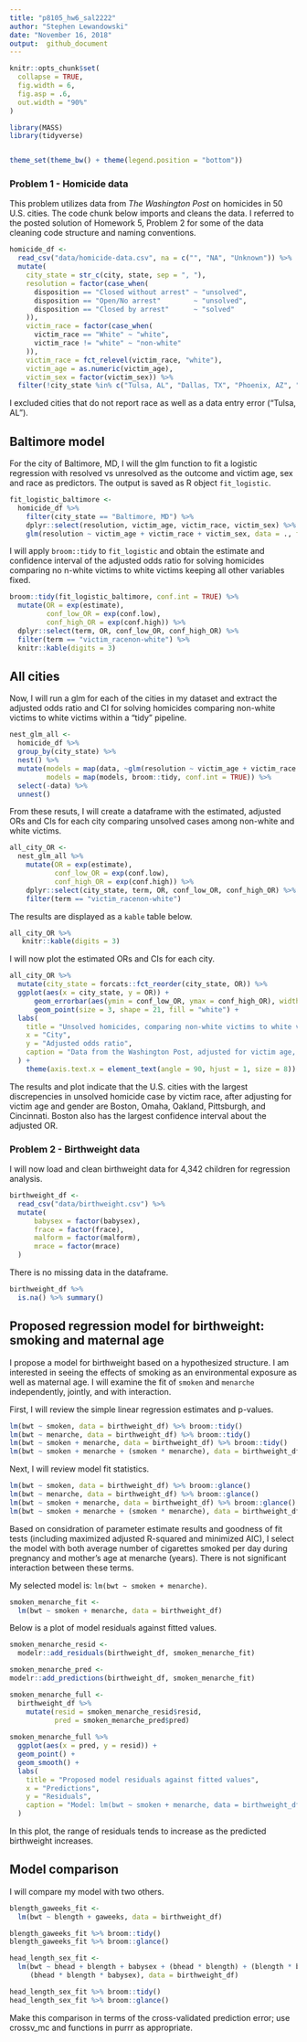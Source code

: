 ```yaml
---
title: "p8105_hw6_sal2222"
author: "Stephen Lewandowski"
date: "November 16, 2018"
output:  github_document
---
```


```r
knitr::opts_chunk$set(
  collapse = TRUE,
  fig.width = 6,
  fig.asp = .6,
  out.width = "90%"
)

library(MASS)
library(tidyverse)


theme_set(theme_bw() + theme(legend.position = "bottom"))
```

### Problem 1 - Homicide data

This problem utilizes data from _The Washington Post_ on homicides in 50 U.S. cities. The code chunk below imports and cleans the data. I referred to the posted solution of Homework 5, Problem 2 for some of the data cleaning code structure and naming conventions.

```r
homicide_df <- 
  read_csv("data/homicide-data.csv", na = c("", "NA", "Unknown")) %>%
  mutate(
    city_state = str_c(city, state, sep = ", "),
    resolution = factor(case_when(
      disposition == "Closed without arrest" ~ "unsolved",
      disposition == "Open/No arrest"        ~ "unsolved",
      disposition == "Closed by arrest"      ~ "solved"
    )),
    victim_race = factor(case_when(
      victim_race == "White" ~ "white",
      victim_race != "white" ~ "non-white"
    )),
    victim_race = fct_relevel(victim_race, "white"),
    victim_age = as.numeric(victim_age),
    victim_sex = factor(victim_sex)) %>% 
  filter(!city_state %in% c("Tulsa, AL", "Dallas, TX", "Phoenix, AZ", "Kansas City, MO")) 
```

I excluded cities that do not report race as well as a data entry error ("Tulsa, AL").

## Baltimore model

For the city of Baltimore, MD, I will the glm function to fit a logistic regression with resolved vs unresolved as the outcome and victim age, sex and race as predictors. The output is saved as R object `fit_logistic`. 

```r

fit_logistic_baltimore <- 
  homicide_df %>% 
    filter(city_state == "Baltimore, MD") %>% 
    dplyr::select(resolution, victim_age, victim_race, victim_sex) %>% 
    glm(resolution ~ victim_age + victim_race + victim_sex, data = ., family = binomial()) 

```

I will apply `broom::tidy` to `fit_logistic` and obtain the estimate and confidence interval of the adjusted odds ratio for solving homicides comparing no n-white victims to white victims keeping all other variables fixed.

```r

broom::tidy(fit_logistic_baltimore, conf.int = TRUE) %>% 
  mutate(OR = exp(estimate),
         conf_low_OR = exp(conf.low),
         conf_high_OR = exp(conf.high)) %>%
  dplyr::select(term, OR, conf_low_OR, conf_high_OR) %>%
  filter(term == "victim_racenon-white") %>% 
  knitr::kable(digits = 3)


```

## All cities

Now, I will run a glm for each of the cities in my dataset and extract the adjusted odds ratio and CI for solving homicides comparing non-white victims to white victims within a “tidy” pipeline.


```r

nest_glm_all <-
  homicide_df %>% 
  group_by(city_state) %>% 
  nest() %>% 
  mutate(models = map(data, ~glm(resolution ~ victim_age + victim_race + victim_sex, data = ., family = binomial())),
         models = map(models, broom::tidy, conf.int = TRUE)) %>% 
  select(-data) %>% 
  unnest()

```

From these resuts, I will create a dataframe with the estimated, adjusted ORs and CIs for each city comparing unsolved cases among non-white and white victims.

```r
all_city_OR <-
  nest_glm_all %>% 
    mutate(OR = exp(estimate),
           conf_low_OR = exp(conf.low),
           conf_high_OR = exp(conf.high)) %>%
    dplyr::select(city_state, term, OR, conf_low_OR, conf_high_OR) %>%
    filter(term == "victim_racenon-white")  

```

The results are displayed as a `kable` table below.
```r
all_city_OR %>%
   knitr::kable(digits = 3)
```

I will now plot the estimated ORs and CIs for each city.

```r

all_city_OR %>%
  mutate(city_state = forcats::fct_reorder(city_state, OR)) %>%
  ggplot(aes(x = city_state, y = OR)) + 
      geom_errorbar(aes(ymin = conf_low_OR, ymax = conf_high_OR), width = 0.2) +
      geom_point(size = 3, shape = 21, fill = "white") + 
  labs(
    title = "Unsolved homicides, comparing non-white victims to white victims",
    x = "City",
    y = "Adjusted odds ratio",
    caption = "Data from the Washington Post, adjusted for victim age, race, and gender."
  ) + 
    theme(axis.text.x = element_text(angle = 90, hjust = 1, size = 8))
```

The results and plot indicate that the U.S. cities with the largest discrepencies in unsolved homicide case by victim race, after adjusting for victim age and gender are Boston, Omaha, Oakland, Pittsburgh, and Cincinnati. Boston also has the largest confidence interval about the adjusted OR. 


### Problem 2 - Birthweight data

I will now load and clean birthweight data for 4,342 children for regression analysis.

```r
birthweight_df <- 
  read_csv("data/birthweight.csv") %>% 
  mutate(
      babysex = factor(babysex),
      frace = factor(frace),
      malform = factor(malform),
      mrace = factor(mrace)
  )
```

There is no missing data in the dataframe.

```r
birthweight_df %>% 
  is.na() %>% summary()
```

## Proposed regression model for birthweight: smoking and maternal age

I propose a model for birthweight based on a hypothesized structure. I am interested in seeing the effects of smoking as an environmental exposure as well as maternal age. I will examine the fit of `smoken` and `menarche` independently, jointly, and with interaction.


First, I will review the simple linear regression estimates and p-values.
```r
lm(bwt ~ smoken, data = birthweight_df) %>% broom::tidy()
lm(bwt ~ menarche, data = birthweight_df) %>% broom::tidy()
lm(bwt ~ smoken + menarche, data = birthweight_df) %>% broom::tidy()
lm(bwt ~ smoken + menarche + (smoken * menarche), data = birthweight_df) %>% broom::tidy()
```

Next, I will review model fit statistics.
```r
lm(bwt ~ smoken, data = birthweight_df) %>% broom::glance()
lm(bwt ~ menarche, data = birthweight_df) %>% broom::glance()
lm(bwt ~ smoken + menarche, data = birthweight_df) %>% broom::glance()
lm(bwt ~ smoken + menarche + (smoken * menarche), data = birthweight_df) %>% broom::glance()
```

Based on considration of parameter estimate results and goodness of fit tests (including maximized adjusted R-squared and minimized AIC), I select the model with both average number of cigarettes smoked per day during pregnancy and mother’s age at menarche (years). There is not significant interaction between these terms.

My selected model is: `lm(bwt ~ smoken + menarche)`.
```r
smoken_menarche_fit <-
  lm(bwt ~ smoken + menarche, data = birthweight_df)
```

Below is a plot of model residuals against fitted values.

```r

smoken_menarche_resid <-
  modelr::add_residuals(birthweight_df, smoken_menarche_fit)

smoken_menarche_pred <-
modelr::add_predictions(birthweight_df, smoken_menarche_fit)

smoken_menarche_full <-
  birthweight_df %>% 
    mutate(resid = smoken_menarche_resid$resid,
           pred = smoken_menarche_pred$pred)
  
smoken_menarche_full %>% 
  ggplot(aes(x = pred, y = resid)) +
  geom_point() +
  geom_smooth() +
  labs(
    title = "Proposed model residuals against fitted values",
    x = "Predictions",
    y = "Residuals",
    caption = "Model: lm(bwt ~ smoken + menarche, data = birthweight_df)"
  ) 

```

In this plot, the range of residuals tends to increase as the predicted birthweight increases.



## Model comparison

I will compare my model with two others.

```r
blength_gaweeks_fit <-
  lm(bwt ~ blength + gaweeks, data = birthweight_df) 

blength_gaweeks_fit %>% broom::tidy()
blength_gaweeks_fit %>% broom::glance()

```


```r
head_length_sex_fit <-
  lm(bwt ~ bhead + blength + babysex + (bhead * blength) + (blength * babysex) + (bhead * babysex) +
     (bhead * blength * babysex), data = birthweight_df) 

head_length_sex_fit %>% broom::tidy()
head_length_sex_fit %>% broom::glance()
```



Make this comparison in terms of the cross-validated prediction error; use crossv_mc and functions in purrr as appropriate.
